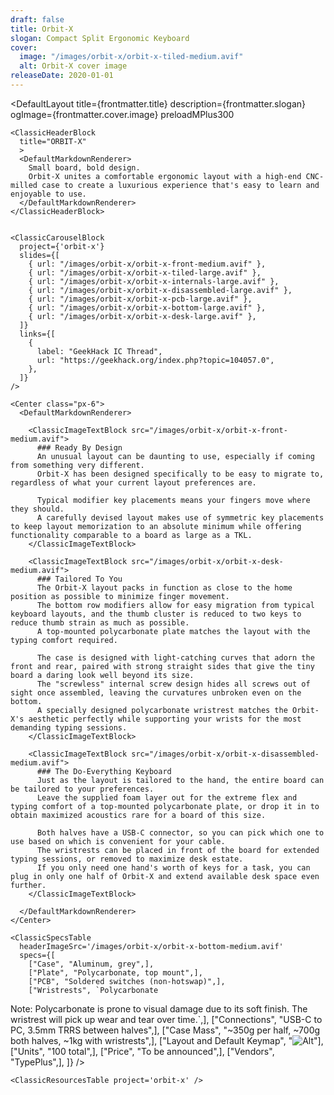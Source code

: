 ```yaml
---
draft: false
title: Orbit-X
slogan: Compact Split Ergonomic Keyboard
cover:
  image: "/images/orbit-x/orbit-x-tiled-medium.avif"
  alt: Orbit-X cover image
releaseDate: 2020-01-01
---
```


<DefaultLayout 
  title={frontmatter.title} 
  description={frontmatter.slogan}
  ogImage={frontmatter.cover.image}
  preloadMPlus300
>

  <ClassicBlurredHeader src={frontmatter.cover.image} />

  <div class="container mx-auto">

    <ClassicHeaderBlock 
      title="ORBIT-X"
      >
      <DefaultMarkdownRenderer>
        Small board, bold design.  
        Orbit-X unites a comfortable ergonomic layout with a high-end CNC-milled case to create a luxurious experience that's easy to learn and enjoyable to use.
      </DefaultMarkdownRenderer>
    </ClassicHeaderBlock>


    <ClassicCarouselBlock 
      project={'orbit-x'} 
      slides={[
        { url: "/images/orbit-x/orbit-x-front-medium.avif" }, 
        { url: "/images/orbit-x/orbit-x-tiled-large.avif" }, 
        { url: "/images/orbit-x/orbit-x-internals-large.avif" }, 
        { url: "/images/orbit-x/orbit-x-disassembled-large.avif" }, 
        { url: "/images/orbit-x/orbit-x-pcb-large.avif" }, 
        { url: "/images/orbit-x/orbit-x-bottom-large.avif" }, 
        { url: "/images/orbit-x/orbit-x-desk-large.avif" }, 
      ]} 
      links={[
        {
          label: "GeekHack IC Thread",
          url: "https://geekhack.org/index.php?topic=104057.0",
        },
      ]}
    />

    <Center class="px-6">
      <DefaultMarkdownRenderer>

        <ClassicImageTextBlock src="/images/orbit-x/orbit-x-front-medium.avif">
          ### Ready By Design
          An unusual layout can be daunting to use, especially if coming from something very different.  
          Orbit-X has been designed specifically to be easy to migrate to, regardless of what your current layout preferences are.  

          Typical modifier key placements means your fingers move where they should.  
          A carefully devised layout makes use of symmetric key placements to keep layout memorization to an absolute minimum while offering functionality comparable to a board as large as a TKL.   
        </ClassicImageTextBlock>

        <ClassicImageTextBlock src="/images/orbit-x/orbit-x-desk-medium.avif">
          ### Tailored To You
          The Orbit-X layout packs in function as close to the home position as possible to minimize finger movement.  
          The bottom row modifiers allow for easy migration from typical keyboard layouts, and the thumb cluster is reduced to two keys to reduce thumb strain as much as possible.  
          A top-mounted polycarbonate plate matches the layout with the typing comfort required.  

          The case is designed with light-catching curves that adorn the front and rear, paired with strong straight sides that give the tiny board a daring look well beyond its size.  
          The "screwless" internal screw design hides all screws out of sight once assembled, leaving the curvatures unbroken even on the bottom.  
          A specially designed polycarbonate wristrest matches the Orbit-X's aesthetic perfectly while supporting your wrists for the most demanding typing sessions.  
        </ClassicImageTextBlock> 

        <ClassicImageTextBlock src="/images/orbit-x/orbit-x-disassembled-medium.avif">
          ### The Do-Everything Keyboard
          Just as the layout is tailored to the hand, the entire board can be tailored to your preferences.  
          Leave the supplied foam layer out for the extreme flex and typing comfort of a top-mounted polycarbonate plate, or drop it in to obtain maximized acoustics rare for a board of this size.  

          Both halves have a USB-C connector, so you can pick which one to use based on which is convenient for your cable.  
          The wristrests can be placed in front of the board for extended typing sessions, or removed to maximize desk estate.  
          If you only need one hand's worth of keys for a task, you can plug in only one half of Orbit-X and extend available desk space even further.   
        </ClassicImageTextBlock> 

      </DefaultMarkdownRenderer>
    </Center>

    <ClassicSpecsTable 
      headerImageSrc='/images/orbit-x/orbit-x-bottom-medium.avif' 
      specs={[
        ["Case", "Aluminum, grey",],
        ["Plate", "Polycarbonate, top mount",],
        ["PCB", "Soldered switches (non-hotswap)",],
        ["Wristrests", `Polycarbonate  
Note: Polycarbonate is prone to visual damage due to its soft finish. The wristrest will pick up wear and tear over time.`,],
        ["Connections", "USB-C to PC, 3.5mm TRRS between halves",],
        ["Case Mass", "~350g per half, ~700g both halves, ~1kg with wristrests",],
        ["Layout and Default Keymap", "![Alt](/images/orbit-x/orbit-x-layout-diagram-medium.png)"],
        ["Units", "100 total",],
        ["Price", "To be announced",],
        ["Vendors", "TypePlus",],
    ]} />

    <ClassicResourcesTable project='orbit-x' />

  </div>

</DefaultLayout>